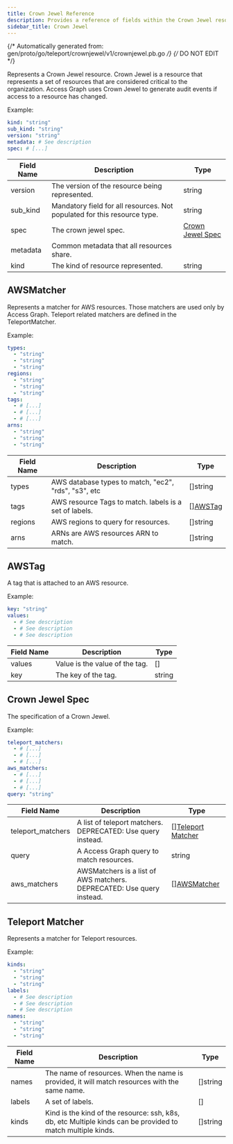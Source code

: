 ```yaml
---
title: Crown Jewel Reference
description: Provides a reference of fields within the Crown Jewel resource, which you can manage with tctl.
sidebar_title: Crown Jewel
---
```

{/* Automatically generated from: gen/proto/go/teleport/crownjewel/v1/crownjewel.pb.go */}
{/* DO NOT EDIT */}

Represents a Crown Jewel resource. Crown Jewel is a resource that represents a set of resources that are considered critical to the organization. Access Graph uses Crown Jewel to generate audit events if access to a resource has changed.

Example:

```yaml
kind: "string"
sub_kind: "string"
version: "string"
metadata: # See description
spec: # [...]
```
|Field Name|Description|Type|
|---|---|---|
|version|The version of the resource being represented.|string|
|sub_kind|Mandatory field for all resources. Not populated for this resource type.|string|
|spec|The crown jewel spec.|[Crown Jewel Spec](#crown-jewel-spec)|
|metadata|Common metadata that all resources share.||
|kind|The kind of resource represented.|string|

## AWSMatcher

Represents a matcher for AWS resources. Those matchers are used only by Access Graph. Teleport related matchers are defined in the TeleportMatcher.


Example:

```yaml
types: 
  - "string"
  - "string"
  - "string"
regions: 
  - "string"
  - "string"
  - "string"
tags: 
  - # [...]
  - # [...]
  - # [...]
arns: 
  - "string"
  - "string"
  - "string"
```

|Field Name|Description|Type|
|---|---|---|
|types|AWS database types to match, "ec2", "rds", "s3", etc|[]string|
|tags|AWS resource Tags to match. labels is a set of labels.|[][AWSTag](#awstag)|
|regions|AWS regions to query for resources.|[]string|
|arns|ARNs are AWS resources ARN to match.|[]string|

## AWSTag

A tag that is attached to an AWS resource.


Example:

```yaml
key: "string"
values: 
  - # See description
  - # See description
  - # See description
```

|Field Name|Description|Type|
|---|---|---|
|values|Value is the value of the tag.|[]|
|key|The key of the tag.|string|

## Crown Jewel Spec

The specification of a Crown Jewel.


Example:

```yaml
teleport_matchers: 
  - # [...]
  - # [...]
  - # [...]
aws_matchers: 
  - # [...]
  - # [...]
  - # [...]
query: "string"
```

|Field Name|Description|Type|
|---|---|---|
|teleport_matchers|A list of teleport matchers. DEPRECATED: Use query instead.|[][Teleport Matcher](#teleport-matcher)|
|query|A Access Graph query to match resources.|string|
|aws_matchers|AWSMatchers is a list of AWS matchers. DEPRECATED: Use query instead.|[][AWSMatcher](#awsmatcher)|

## Teleport Matcher

Represents a matcher for Teleport resources.


Example:

```yaml
kinds: 
  - "string"
  - "string"
  - "string"
labels: 
  - # See description
  - # See description
  - # See description
names: 
  - "string"
  - "string"
  - "string"
```

|Field Name|Description|Type|
|---|---|---|
|names|The name of resources. When the name is provided, it will match resources with the same name.|[]string|
|labels|A set of labels.|[]|
|kinds|Kind is the kind of the resource: ssh, k8s, db, etc Multiple kinds can be provided to match multiple kinds.|[]string|

